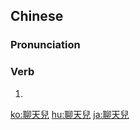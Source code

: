 {{also|聊天儿}}
==Chinese==
{{zh-forms|s=聊天儿|type=21}}

===Pronunciation===
{{zh-pron
|m=liáotiānr
|cat=n
}}

===Verb===
{{zh-noun}}

# {{zh-erhua form of}}

[[ko:聊天兒]]
[[hu:聊天兒]]
[[ja:聊天兒]]